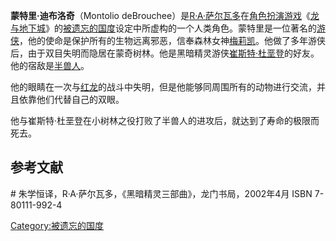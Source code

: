 {{D&D character|
name=Montolio deBrouchee|
home=蒙奇树林|
gender=男性|
race=人类|
class=[[游侠|游侠]]|
alignment=中立善良|
age=80岁左右|
universe=[[被遗忘的国度|被遗忘的国度]]
}}
'''蒙特里·迪布洛奇'''（Montolio deBrouchee）是[[R·A·萨尔瓦多|R·A·萨尔瓦多]]在[[角色扮演游戏|角色扮演游戏]]《[[龙与地下城|龙与地下城]]》的[[被遗忘的国度|被遗忘的国度]]设定中所虚构的一个人类角色。蒙特里是一位著名的[[游侠|游侠]]，他的使命是保护所有的生物远离邪恶，信奉森林女神[[梅莉凯|梅莉凯]]。他做了多年游侠后，由于双目失明而隐居在蒙奇树林。他是黑暗精灵游侠[[崔斯特·杜垩登|崔斯特·杜垩登]]的好友。他的宿敌是[[半兽人|半兽人]]。

他的眼睛在一次与[[龙_(龙与地下城)|红龙]]的战斗中失明，但是他能够同周围所有的动物进行交流，并且依靠他们代替自己的双眼。

他与崔斯特·杜垩登在小树林之役打败了半兽人的进攻后，就达到了寿命的极限而死去。

== 参考文献 ==

<div class="references-small"># 朱学恒译，R·A·萨尔瓦多，《黑暗精灵三部曲》，龙门书局，2002年4月 ISBN 7-80111-992-4</div>

[[Category:被遗忘的国度|Category:被遗忘的国度]]